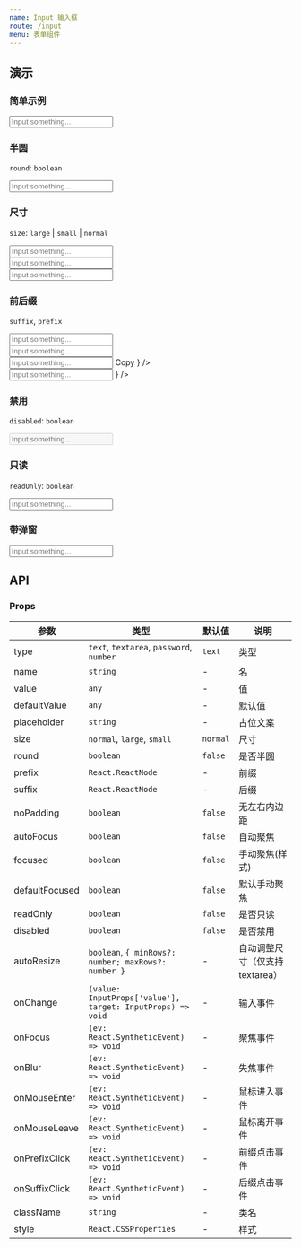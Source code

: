 ```yaml
---
name: Input 输入框
route: /input
menu: 表单组件
---
```



## 演示

### 简单示例

<Playground>
  <div style={{ maxWidth: '200px', padding: '15px' }}>
    <Input placeholder="Input something..." />
  </div>
</Playground>

### 半圆

`round`: `boolean`

<Playground>
  <div style={{ maxWidth: '200px', padding: '15px' }}>
    <Input placeholder="Input something..." round />
  </div>
</Playground>

### 尺寸

`size`: `large` | `small` | `normal`

<Playground>
  <div style={{ maxWidth: '200px', padding: '15px' }}>
    <Input placeholder="Input something..." size="large" />
    <br />
    <Input placeholder="Input something..." size="normal" />
    <br />
    <Input placeholder="Input something..." size="small" />
  </div>
</Playground>

### 前后缀

`suffix`, `prefix`

<Playground>
  <div style={{ maxWidth: '200px', padding: '15px' }}>
    <Input placeholder="Input something..." prefix="https://" />
    <br />
    <Input placeholder="Input something..." suffix=".com" />
    <br />
    <Input
      placeholder="Input something..."
      suffix={
        <Button pure type="primary">
          Copy
        </Button>
      }
    />
    <br />
    <Input
      placeholder="Input something..."
      prefix={
        <Button pure type="primary">
          <IconSearch />
        </Button>
      }
    />
  </div>
</Playground>

### 禁用

`disabled`: `boolean`

<Playground>
  <div style={{ maxWidth: '200px', padding: '15px' }}>
    <Input placeholder="Input something..." disabled />
  </div>
</Playground>

### 只读

`readOnly`: `boolean`

<Playground>
  <div style={{ maxWidth: '200px', padding: '15px' }}>
    <Input
      defaultValue="This is readonly"
      placeholder="Input something..."
      readOnly
    />
  </div>
</Playground>

### 带弹窗

<Playground>
  <div style={{ maxWidth: '200px', padding: '15px' }}>
    <Pop trigger="focus" content="This is pop content" withArrow>
      <Input placeholder="Input something..." />
    </Pop>
  </div>
</Playground>

## API

### Props

| 参数 | 类型 | 默认值 | 说明 |
|-----|------|-------|-----|
| type | `text`, `textarea`, `password`, `number` | `text` | 类型 |
| name | `string` | - | 名 |
| value | `any` | - | 值 |
| defaultValue | `any` | - | 默认值 |
| placeholder | `string` | - | 占位文案 |
| size | `normal`, `large`, `small` | `normal` | 尺寸 |
| round | `boolean` | `false` | 是否半圆 |
| prefix | `React.ReactNode` | - | 前缀 |
| suffix | `React.ReactNode` | - | 后缀 |
| noPadding | `boolean` | `false` | 无左右内边距 |
| autoFocus | `boolean` | `false` | 自动聚焦 |
| focused | `boolean` | `false` | 手动聚焦(样式) |
| defaultFocused | `boolean` | `false` | 默认手动聚焦 |
| readOnly | `boolean` | `false` | 是否只读 |
| disabled | `boolean` | `false` | 是否禁用 |
| autoResize | `boolean`, `{ minRows?: number; maxRows?: number }` | - | 自动调整尺寸（仅支持 textarea） |
| onChange | `(value: InputProps['value'], target: InputProps) => void` | - | 输入事件 |
| onFocus | `(ev: React.SyntheticEvent) => void` | - | 聚焦事件 |
| onBlur | `(ev: React.SyntheticEvent) => void` | - | 失焦事件 |
| onMouseEnter | `(ev: React.SyntheticEvent) => void` | - | 鼠标进入事件 |
| onMouseLeave | `(ev: React.SyntheticEvent) => void` | - | 鼠标离开事件 |
| onPrefixClick | `(ev: React.SyntheticEvent) => void` | - | 前缀点击事件 |
| onSuffixClick | `(ev: React.SyntheticEvent) => void` | - | 后缀点击事件 |
| className | `string` | - | 类名 |
| style | `React.CSSProperties` | - | 样式 |
